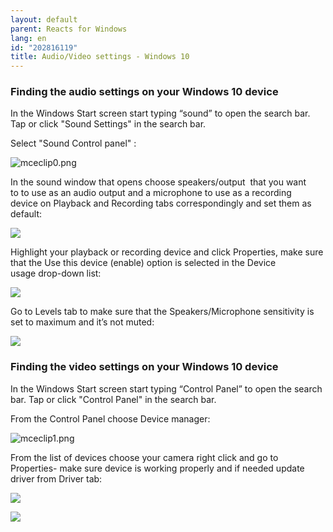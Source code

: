 ```yaml
---
layout: default
parent: Reacts for Windows
lang: en
id: "202816119"
title: Audio/Video settings - Windows 10
---
```

### Finding the audio settings on your Windows 10 device

In the Windows Start screen start typing “sound” to open the search bar. Tap or click "Sound Settings" in the search bar.

Select "Sound Control panel" : 

![mceclip0.png](@assets/attachments/8367602039453)

In the sound window that opens choose speakers/output  that you want to to use as an audio output and a microphone to use as a recording device on Playback and Recording tabs correspondingly and set them as default:

![](@assets/attachments/A_V_Win8_2.png)

Highlight your playback or recording device and click Properties, make sure that the Use this device (enable) option is selected in the Device usage drop-down list:

![](@assets/attachments/A_V_Win8_3.png)

Go to Levels tab to make sure that the Speakers/Microphone sensitivity is set to maximum and it’s not muted:

![](@assets/attachments/A_V_Win8_4.png)

### Finding the video settings on your Windows 10 device

In the Windows Start screen start typing “Control Panel” to open the search bar. Tap or click "Control Panel" in the search bar.

From the Control Panel choose Device manager:

![mceclip1.png](@assets/attachments/8367663324573)

From the list of devices choose your camera right click and go to Properties- make sure device is working properly and if needed update driver from Driver tab:

![](@assets/attachments/A_V_Win8_7.png)

![](@assets/attachments/A_V_Win8_8.png)


